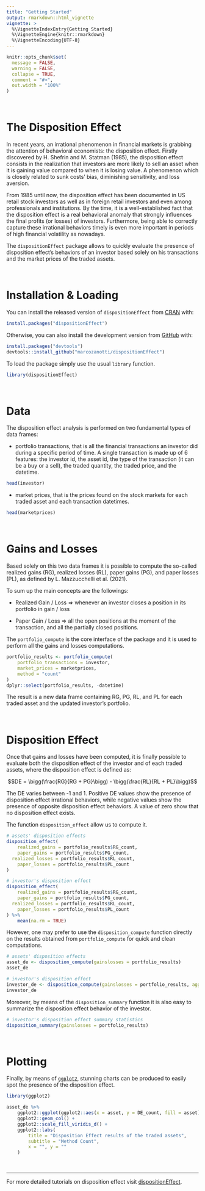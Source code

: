 ---
title: "Getting Started"
output: rmarkdown::html_vignette
vignette: >
  %\VignetteIndexEntry{Getting Started}
  %\VignetteEngine{knitr::rmarkdown}
  %\VignetteEncoding{UTF-8}
---

```{r, include = FALSE}
knitr::opts_chunk$set(
  message = FALSE, 
  warning = FALSE,
  collapse = TRUE,
  comment = "#>",
  out.width = "100%"
)
```
  
&nbsp;  

# The Disposition Effect

In recent years, an irrational phenomenon in financial markets is grabbing
the attention of behavioral economists: the disposition effect. 
Firstly discovered by H. Shefrin and M. Statman (1985), the disposition effect
consists in the realization that investors are more likely to sell an asset 
when it is gaining value compared to when it is losing value. A phenomenon 
which is closely related to sunk costs’ bias, diminishing sensitivity, and 
loss aversion.   
  
From 1985 until now, the disposition effect has been documented in US retail
stock investors as well as in foreign retail investors and even among 
professionals and institutions. By the time, it is a well-established fact that
the disposition effect is a real behavioral anomaly that strongly influences the
final profits (or losses) of investors. Furthermore, being able to correctly 
capture these irrational behaviors timely is even more important in periods of 
high financial volatility as nowadays.   
  
The `dispositionEffect` package allows to quickly evaluate the presence of 
disposition effect’s behaviors of an investor based solely on his transactions 
and the market prices of the traded assets.  
  
&nbsp;     
  
# Installation & Loading

You can install the released version of `dispositionEffect`
from [CRAN](https://CRAN.R-project.org) with:

```{r, eval = FALSE}
install.packages("dispositionEffect")
```

Otherwise, you can also install the development version from
[GitHub](https://github.com/) with:

```{r, eval = FALSE}
install.packages("devtools")
devtools::install_github("marcozanotti/dispositionEffect")
```

To load the  package simply use the usual `library` function.  

```{r, eval = TRUE}
library(dispositionEffect)
```
  
&nbsp;     
  
# Data

The disposition effect analysis is performed on two fundamental types
of data frames:

* portfolio transactions, that is all the financial transactions an
investor did during a specific period of time. 
A single transaction is made up of 6 features: the investor id, 
the asset id, the type of the transaction (it can be a buy or a sell), 
the traded quantity, the traded price, and the datetime.

```{r, eval = TRUE}
head(investor)
```

* market prices, that is the prices found on the stock markets for 
each traded asset and each transaction datetimes.

```{r, eval = TRUE}
head(marketprices)
```
  
&nbsp;     
  
# Gains and Losses

Based solely on this two data frames it is possible to compute
the so-called realized gains (RG), realized losses (RL), 
paper gains (PG), and paper losses (PL), as defined by 
L. Mazzucchelli et al. (2021).

To sum up the main concepts are the followings:

* Realized Gain / Loss => whenever an investor closes a position 
in its portfolio in gain / loss  

* Paper Gain / Loss => all the open positions at the moment of
the transaction, and all the partially closed positions.

The `portfolio_compute` is the core interface of the package and 
it is used to perform all the gains and losses computations.

```{r, eval = TRUE}
portfolio_results <- portfolio_compute(
	portfolio_transactions = investor, 
	market_prices = marketprices,
	method = "count"
)
dplyr::select(portfolio_results, -datetime)
```

The result is a new data frame containing RG, PG, RL, and PL for 
each traded asset and the updated investor's portfolio.  
  
&nbsp;     

# Disposition Effect

Once that gains and losses have been computed, it is finally 
possible to evaluate both the disposition effect of the investor
and of each traded assets, where the disposition effect is defined as:

$$DE = \bigg(\frac{RG}{RG + PG}\bigg) - \bigg(\frac{RL}{RL + PL}\bigg)$$

The DE varies between -1 and 1. Positive DE values show the 
presence of disposition effect irrational behaviors, while
negative values show the presence of opposite disposition
effect behaviors. A value of zero show that no disposition
effect exists.

The function `disposition_effect` allow us to compute it.

```{r, eval = TRUE}
# assets' disposition effects
disposition_effect(
	realized_gains = portfolio_results$RG_count, 
	paper_gains = portfolio_results$PG_count, 
  realized_losses = portfolio_results$RL_count, 
	paper_losses = portfolio_results$PL_count
)
```

```{r, eval = TRUE}
# investor's disposition effect
disposition_effect(
	realized_gains = portfolio_results$RG_count, 
	paper_gains = portfolio_results$PG_count, 
  realized_losses = portfolio_results$RL_count, 
	paper_losses = portfolio_results$PL_count
) %>% 
	mean(na.rm = TRUE)
```
  
However, one may prefer to use the `disposition_compute` function
directly on the results obtained from `portfolio_compute` for 
quick and clean computations.

```{r, eval = TRUE}
# assets' disposition effects
asset_de <- disposition_compute(gainslosses = portfolio_results)
asset_de
```

```{r}
# investor's disposition effect
investor_de <- disposition_compute(gainslosses = portfolio_results, aggregate_fun = mean, na.rm = TRUE)
investor_de
```

Moreover, by means of the `disposition_summary` function
it is also easy to summarize the disposition effect behavior 
of the investor.

```{r, eval = TRUE}
# investor's disposition effect summary statistics
disposition_summary(gainslosses = portfolio_results)
```

&nbsp;     
  
# Plotting

Finally, by means of [`ggplot2`](https://ggplot2.tidyverse.org/), 
stunning charts can be produced to easily spot the presence of 
the disposition effect.  

```{r, eval = TRUE, fig.width=8, fig.height=5, fig.align='center'}
library(ggplot2)

asset_de %>% 
	ggplot2::ggplot(ggplot2::aes(x = asset, y = DE_count, fill = asset)) +
	ggplot2::geom_col() +
	ggplot2::scale_fill_viridis_d() +
	ggplot2::labs(
		title = "Disposition Effect results of the traded assets",
		subtitle = "Method Count",
		x = "", y = ""
	)
```

&nbsp;  

---------------------------------------------------------------------------

For more detailed tutorials on disposition effect visit 
[dispositionEffect](https://marcozanotti.github.io/dispositionEffect/).
